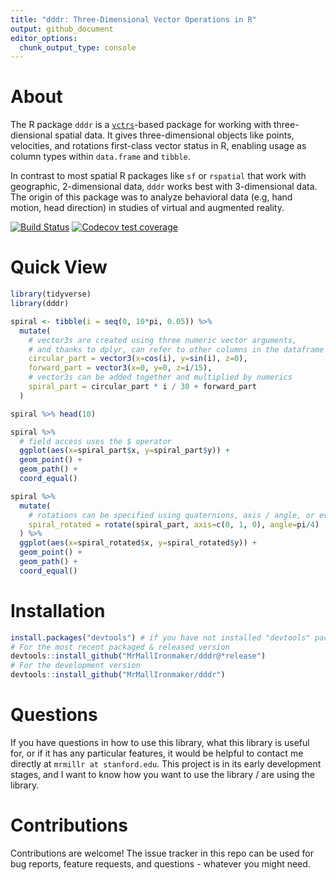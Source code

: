 ```yaml
---
title: "dddr: Three-Dimensional Vector Operations in R"
output: github_document
editor_options: 
  chunk_output_type: console
---
```


# About

The R package `dddr` is a [`vctrs`](https://github.com/r-lib/vctrs/)-based package for working with three-diensional spatial data. It gives three-dimensional objects like points, velocities, and rotations first-class vector status in R, enabling usage as column types within `data.frame` and `tibble`.

In contrast to most spatial R packages like `sf` or `rspatial` that work with geographic, 2-dimensional data, `dddr` works best with 3-dimensional data. The origin of this package was to analyze behavioral data (e.g, hand motion, head direction) in studies of virtual and augmented reality. 

<!-- badges: start -->
[![Build Status](https://travis-ci.com/MrMallIronmaker/dddr.svg?branch=master)](https://travis-ci.com/MrMallIronmaker/dddr)
[![Codecov test coverage](https://codecov.io/gh/MrMallIronmaker/dddr/branch/master/graph/badge.svg)](https://codecov.io/gh/MrMallIronmaker/dddr?branch=master)
<!-- badges: end -->

# Quick View

```r
library(tidyverse)
library(dddr)
```

```R
spiral <- tibble(i = seq(0, 10*pi, 0.05)) %>%
  mutate(
    # vector3s are created using three numeric vector arguments,
    # and thanks to dplyr, can refer to other columns in the dataframe
    circular_part = vector3(x=cos(i), y=sin(i), z=0),
    forward_part = vector3(x=0, y=0, z=i/15),
    # vector3s can be added together and multiplied by numerics 
    spiral_part = circular_part * i / 30 + forward_part
  )

spiral %>% head(10)
```

```R
spiral %>%
  # field access uses the $ operator
  ggplot(aes(x=spiral_part$x, y=spiral_part$y)) +
  geom_point() +
  geom_path() +
  coord_equal()
```

```R
spiral %>%
  mutate(
    # rotations can be specified using quaternions, axis / angle, or even from / to vectors
    spiral_rotated = rotate(spiral_part, axis=c(0, 1, 0), angle=pi/4)
  ) %>% 
  ggplot(aes(x=spiral_rotated$x, y=spiral_rotated$y)) +
  geom_point() +
  geom_path() +
  coord_equal()
```

# Installation

```R
install.packages("devtools") # if you have not installed "devtools" package
# For the most recent packaged & released version
devtools::install_github("MrMallIronmaker/dddr@*release")
# For the development version
devtools::install_github("MrMallIronmaker/dddr")

```

# Questions

If you have questions in how to use this library, what this library is useful for, or if it has any particular features, it would be helpful to contact me directly at `mrmillr at stanford.edu`. This project is in its early development stages, and I want to know how you want to use the library / are using the library.

# Contributions

Contributions are welcome! The issue tracker in this repo can be used for bug reports, feature requests, and questions - whatever you might need.
